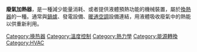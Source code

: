 {{expand|time=2011-06-23T14:01:03+00:00}}
'''廢氣加熱器'''，是一種減少能量消耗、或者提供液體預熱功能的機械裝置，屬於[[換熱器|換熱器]]的一種。通常與[[鍋爐|鍋爐]]、發電設備、[[暖通空調|暖通空調]]設備連結，用液體吸收廢氣中的熱能以供重新利用。

{{暖通空調}}
[[Category:换热器|Category:换热器]]
[[Category:溫度控制|Category:溫度控制]]
[[Category:熱力學|Category:熱力學]]
[[Category:能源轉換|Category:能源轉換]]
[[Category:HVAC|Category:HVAC]]